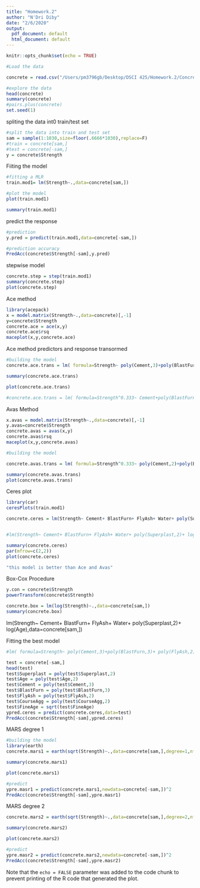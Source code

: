 ```yaml
---
title: "Homework.2"
author: "N'Dri Diby"
date: "2/6/2020"
output:
  pdf_document: default
  html_document: default
---
```


```r
knitr::opts_chunk$set(echo = TRUE)
```

```r
#Load the data

concrete = read.csv("/Users/pm3796gb/Desktop/DSCI 425/Homework.2/Concrete.csv")

#explore the data
head(concrete)
summary(concrete)
#pairs.plus(concrete)
set.seed(1)

```

spliting the data int0 train/test set
```r
#split the data into train and test set
sam = sample(1:1030,size=floor(.6666*1030),replace=F)
#train = concrete[sam,]
#test = concrete[-sam,]
y = concrete$Strength
```

Fiiting the model 
```r
#fitting a MLR
train.mod1= lm(Strength~.,data=concrete[sam,])

#plot the model
plot(train.mod1)

summary(train.mod1)


```

predict the response

```r
#prediction
y.pred = predict(train.mod1,data=concrete[-sam,])

#prediction accuracy
PredAcc(concrete$Strength[-sam],y.pred)

```

stepwise model
```r
concrete.step = step(train.mod1)
summary(concrete.step)
plot(concrete.step)

```

Ace method
```r
library(acepack)
x = model.matrix(Strength~.,data=concrete)[,-1]
y=concrete$Strength
concrete.ace = ace(x,y)
concrete.ace$rsq
maceplot(x,y,concrete.ace)

```

Ace method predictors and response transormed

```r
#building the model
concrete.ace.trans = lm( formula=Strength~ poly(Cement,3)+poly(BlastFurn,3)+ poly(FlyAsh,2)+ Water+ poly(Superplast,2)+ poly(CourseAgg,2)+ sqrt(FineAge)+ poly(Age,2),data=concrete[sam,])

summary(concrete.ace.trans)

plot(concrete.ace.trans)

#concrete.ace.trans = lm( formula=Strength^0.333~ Cement+poly(BlastFurn,3)+ poly(FlyAsh,2)+ poly(Water,2)+ poly(Superplast,2)+ CourseAgg+ sqrt(FineAge)+ poly(Age,2),data=concrete[sam,])
```

Avas Method
```r

x.avas = model.matrix(Strength~.,data=concrete)[,-1]
y.avas=concrete$Strength
concrete.avas = avas(x,y)
concrete.avas$rsq
maceplot(x,y,concrete.avas)

```

```r
#building the model

concrete.avas.trans = lm( formula=Strength^0.333~ poly(Cement,2)+poly(BlastFurn,2)+ poly(FlyAsh,2)+ poly(Water,2)+ poly(Superplast,2)+ CourseAgg+ FineAge+ sqrt(Age),data=concrete[sam,])

summary(concrete.avas.trans)
plot(concrete.avas.trans)
```

Ceres plot

```r
library(car)
ceresPlots(train.mod1)

concrete.ceres = lm(Strength~ Cement+ BlastFurn+ FlyAsh+ Water+ poly(Superplast,2)+ log(Age)+CourseAgg + FineAge,data=concrete[sam,])


#lm(Strength~ Cement+ BlastFurn+ FlyAsh+ Water+ poly(Superplast,2)+ log(Age),data=concrete[sam,])

summary(concrete.ceres)
par(mfrow=c(2,2))
plot(concrete.ceres)

"this model is better than Ace and Avas"
```

Box-Cox Procedure
```r
y.con = concrete$Strength
powerTransform(concrete$Strength)

concrete.box = lm(log(Strength)~.,data=concrete[sam,])
summary(concrete.box)


```

lm(Strength~ Cement+ BlastFurn+ FlyAsh+ Water+ poly(Superplast,2)+ log(Age),data=concrete[sam,])

Fitting the best model
```r
#lm( formula=Strength~ poly(Cement,3)+poly(BlastFurn,3)+ poly(FlyAsh,2)+ Water+ poly(Superplast,2)+ poly(CourseAgg,2)+ sqrt(FineAge)+ poly(Age,2),data=concrete[sam,])

test = concrete[-sam,]
head(test)
test$Superplast = poly(test$Superplast,2)
test$Age = poly(test$Age,2)
test$Cement = poly(test$Cement,3)
test$BlastFurn = poly(test$BlastFurn,3)
test$FlyAsh = poly(test$FlyAsh,2)
test$CourseAgg = poly(test$CourseAgg,2)
test$FineAge = sqrt(test$FineAge)
ypred.ceres = predict(concrete.ceres,data=test)
PredAcc(concrete$Strength[-sam],ypred.ceres)

```


MARS degree 1

```r
#building the model
library(earth)
concrete.mars1 = earth(sqrt(Strength)~.,data=concrete[sam,],degree=1,nfold=5,ncross=10,keepxy = TRUE,nk=20)

summary(concrete.mars1)

plot(concrete.mars1)

#predict
ypre.masr1 = predict(concrete.mars1,newdata=concrete[-sam,])^2
PredAcc(concrete$Strength[-sam],ypre.masr1)

```



MARS degree 2

```r
concrete.mars2 = earth(sqrt(Strength)~.,data=concrete[sam,],degree=2,nfold=10,ncross=5,keepxy = TRUE,nk=20 )

summary(concrete.mars2)

plot(concrete.mars2)

#predict
ypre.masr2 = predict(concrete.mars2,newdata=concrete[-sam,])^2
PredAcc(concrete$Strength[-sam],ypre.masr2)

```


Note that the `echo = FALSE` parameter was added to the code chunk to prevent printing of the R code that generated the plot.
